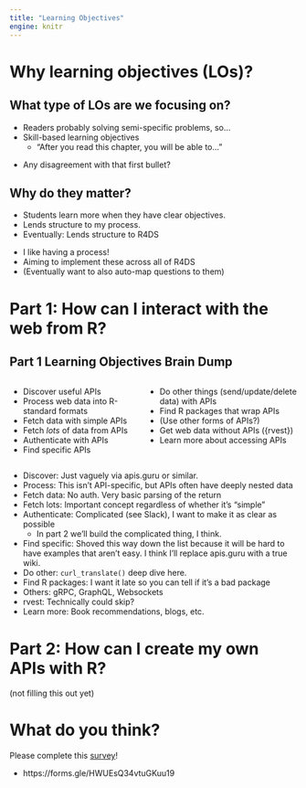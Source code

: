 ```yaml
---
title: "Learning Objectives"
engine: knitr
---
```


# Why learning objectives (LOs)?

## What type of LOs are we focusing on?

-   Readers probably solving semi-specific problems, so...
-   Skill-based learning objectives
    -   "After you read this chapter, you will be able to..."

::: notes
-   Any disagreement with that first bullet?
:::

## Why do they matter?

-   Students learn more when they have clear objectives.
-   Lends structure to my process.
-   Eventually: Lends structure to R4DS

::: notes
-   I like having a process!
-   Aiming to implement these across all of R4DS
-   (Eventually want to also auto-map questions to them)
:::

# Part 1: How can I interact with the web from R?

## Part 1 Learning Objectives Brain Dump

:::: columns

::: column
-   Discover useful APIs
-   Process web data into R-standard formats
-   Fetch data with simple APIs
-   Fetch *lots* of data from APIs
-   Authenticate with APIs
-   Find specific APIs
:::
::: column
-   Do other things (send/update/delete data) with APIs
-   Find R packages that wrap APIs
-   (Use other forms of APIs?)
-   Get web data without APIs ({rvest})
-   Learn more about accessing APIs
:::
::::

::: notes
-   Discover: Just vaguely via apis.guru or similar.
-   Process: This isn't API-specific, but APIs often have deeply nested data
-   Fetch data: No auth. Very basic parsing of the return
-   Fetch lots: Important concept regardless of whether it's "simple"
-   Authenticate: Complicated (see Slack), I want to make it as clear as possible
    -   In part 2 we'll build the complicated thing, I think.
-   Find specific: Shoved this way down the list because it will be hard to have examples that aren't easy. I think I'll replace apis.guru with a true wiki.
-   Do other: `curl_translate()` deep dive here.
-   Find R packages: I want it late so you can tell if it's a bad package
-   Others: gRPC, GraphQL, Websockets
-   rvest: Technically could skip?
-   Learn more: Book recommendations, blogs, etc.
:::

# Part 2: How can I create my own APIs with R?

(not filling this out yet)

# What do you think?

Please complete this [survey](https://forms.gle/HWUEsQ34vtuGKuu19)!

::: notes
-   https://forms.gle/HWUEsQ34vtuGKuu19
:::
